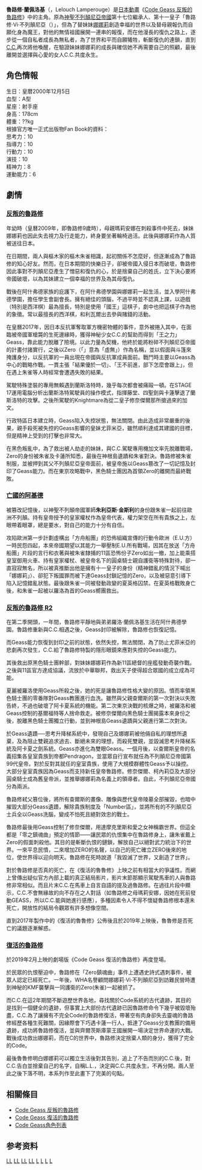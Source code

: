 {{Multiple issues|
{{Notability Unreferenced |time=2015-08-15T09:36:16+00:00}}
{{unreferenced|time=2015-08-15T09:33:38+00:00}}
{{Fanpov|time=2020-11-17T07:12:59+00:00}}
{{Trivia|time=2020-11-17T07:12:59+00:00}}
{{Disputed|time=2020-11-17T07:12:59+00:00}}
}}
{{noteTA|G1=Code Geass}}
{{Infobox animanga character
| colour       = black
| colour text  = white
| name         = 魯路修·Vi·不列顛尼亞
| japanese     = ルルーシュ・ヴィ・ブリタニア
| english      = Lelouch vi Britannia
| series       = 《[[Code_Geass_反叛的魯路修|Code Geass 反叛的魯路修]]》主角
| image        = 
| caption      = 
| first        = 第1話「魔神誕生之日」
| last         = 
| creator      = [[大河内一樓|大河内一樓]]<br>[[谷口悟朗|谷口悟朗]]<br>[[CLAMP|CLAMP]]
| voiced by    = [[日語|日語]]：[[福山潤|福山潤]]、[[大原沙耶香|大原沙耶香]]（少年時期）<br>[[英語|英語]]：[[Johnny_Yong_Bosch|Johnny Yong Bosch]]、[[Michelle_Ruff|Michelle Ruff]]（少年時期）<br>[[中文|中文]]：<br>[[香港|香港]]：[[曹啟謙|曹啟謙]]、[[許盈|許盈]]（少年時期）<br>[[台灣|台灣]]：[[劉傑_(配音員)|劉傑]]、[[雷碧文|雷碧文]]（少年時期）
| nickname     = 魯魯（{{lang|ja|ルル}}）<br>黑色皇子（{{lang|ja|黒の皇子}}）
| alias        = 魯路修·蘭佩洛基<br>Zero<br>Julius Kingsley（{{lang|ja|ジュリアス・キングスレイ}}）
| age          = 17-18歲
| gender       = 男
| species      = 
| height       = 178-181cm
| weight       = 54kg
| born         = 皇曆[[2000年|2000年]][[12月5日|12月5日]]
| death        = 
| nationality  = [[Code_Geass世界觀設定及專有名詞列表#神聖不列顛尼亞帝國（神聖ブリタニア帝国，Holy_Britania_Empire）|神聖不列顛尼亞帝國]]
| class        = 
| occupation   = 
| title        = 神聖不列顛尼亞帝國第11皇子<br>神聖不列顛尼亞帝國第99代皇帝
| relatives    = [[Code_Geass角色列表#神聖不列顛尼亞帝國|查爾斯·Di·不列顛尼亞]]（父）<br>[[Code_Geass角色列表#神聖不列顛尼亞帝國|瑪莉安娜·Vi·不列顛尼亞]]（母）<br>[[Code_Geass角色列表#主要人物|娜娜莉·Vi·蘭佩洛基]]（妹）<br>[[Code_Geass角色列表#GEASS相關人物|V.V.]]（伯父）<br>[[Code_Geass角色列表#神聖不列顛尼亞帝國|奧德修斯·Wu·不列顛尼亞]]（異母兄、第一皇子）<br>[[Code_Geass角色列表#神聖不列顛尼亞帝國|修奈傑爾·El·不列顛尼亞]]（異母兄、第二皇子）<br>[[Code_Geass角色列表#神聖不列顛尼亞帝國|克洛維斯·La·不列顛尼亞]]（異母兄、第三皇子）<br>[[Code_Geass角色列表#神聖不列顛尼亞帝國|柯內莉亞·Li·不列顛尼亞]]（異母姐、第二皇女）<br>[[Code_Geass角色列表#神聖不列顛尼亞帝國|尤菲米亞·Li·不列顛尼亞]]（異母妹、第三皇女）<br>[[Code_Geass角色列表#GEASS相關人物|羅洛·蘭佩洛基]]（義弟）
| paux1 name   = 星座
| paux1        = [[射手座|射手座]]
| paux2 name   = 血型
| paux2        = A型
| paux3 name    = 瞳色
| paux3         = [[紫色|紫色]]
| paux4 name    = 髮色
| paux4         = [[黑色|黑色]]
| divider      = yes
| aux1 name    = 效忠於
| aux1         = [[Code_Geass角色列表#黑色騎士團|黑色騎士團]]<br>[[Code_Geass世界觀設定及專有名詞列表#超合眾國|超合眾國]]<br>[[Code_Geass世界觀設定及專有名詞列表#神聖不列顛尼亞帝國（神聖ブリタニア帝国，Holy_Britania_Empire）|神聖不列顛尼亞帝國]]<br>不列顛尼亞聯盟（Euro Britannia）
| aux2 name    = 身分地位
| aux2         = 黑色騎士團CEO<br>第二任超合眾國最高議會議長<br>歐洲不列顛尼亞軍師<br>實質上的不列顛尼亞聯盟領導者<br>神聖不列顛帝國原第十七順位皇位繼承人
| aux3 name    = 標籤
| aux3         = [[獨裁者|獨裁者]]、[[皇室成員|皇室成員]]
}}
'''魯路修·蘭佩洛基'''（{{lang|ja|ルルーシュ・ランペルージ}}，Lelouch Lamperouge）是[[日本動畫|日本動畫]]《[[Code_Geass_反叛的魯路修|Code Geass 反叛的魯路修]]》中的主角。原為[[Code_Geass世界觀設定及專有名詞列表#神聖不列顛尼亞帝國（神聖ブリタニア帝国，Holy_Britania_Empire）|神聖不列顛尼亞帝國]]第十七位繼承人、第十一皇子「魯路修·Vi·不列顛尼亞（{{lang|ja|ルルーシュ・ヴィ・ブリタニア}}）」，但為了替妹妹[[Code_Geass角色列表#主要人物|娜娜莉]]創造幸福的世界以及替母親報仇而自願化身為魔王，對他的無情祖國展開一連串的報復，而在他漫長的復仇之路上，逐步從一個自私者成長為無私者，為了世界和平而自願犧牲，斬斷復仇的連鎖，直到[[Code_Geass角色列表#主要人物|C.C.]]再次將他喚醒，在驗證妹妹娜娜莉的成長與確信她不再需要自己的照顧，最後離開並選擇與心愛的女人C.C.共度永生。

==角色情報==
生日：皇暦2000年12月5日<br />
血型：A型<br />
星座：射手座<br />
身高：178cm<br />
體重：??kg<br />

根據官方唯一正式出版物Fan Book的資料：<br />
思考力：10<br />
指導力：10<br />
行動力：10<br />
演技：10<br />
精神力：8<br />
運動能力：6<br />

==劇情==
=== [[Code_Geass反叛的魯路修|反叛的魯路修]] ===
年幼時（皇曆2009年，即魯路修9歲時），母親瑪莉安娜在刺殺事件中死去，妹妹娜娜莉也因此失去視力及行走能力，終身要坐著輪椅過活。此後與娜娜莉作為人質被送往日本。

在日期間，兩人與樞木家的樞木朱雀相識，起初關係不怎麼好，但逐漸成為了魯路修的知心好友。然而，在日本期間的快樂日子，卻被帝國入侵日本而破壞，魯路修因此事對不列顛尼亞產生了憎惡和復仇的心，於是捨棄自己的姓氏，立下決心要將帝國破壞，以為其妹建立一個幸福的世界及為其母復仇。

戰後在阿什弗德家族的庇護下，在阿什弗德學園與娜娜莉一起生活，並入學阿什弗德學園，擔任學生會副會長。擁有絕佳的頭腦，不過平時並不認真上課，以遊戲（特別是西洋棋）最為擅長，特別是使用「國王」這棋子，劇中也把這棋子作為他的象徵。常以最擅長的西洋棋，和利瓦爾出去參與賭錢的活動。

在皇曆2017年，因日本反抗軍奪取軍方機密物體的事件，意外被捲入其中，在面臨被帝國軍槍斃的生死邊緣時，獲得神秘少女C.C.的幫助而得到「王之力」Geass，靠此能力脫離了險境。以此力量為契機，他終於能將粉碎不列顛尼亞帝國的計畫付諸實行，之後以Zero（「{{lang|ja|ゼロ}}」意為「虛無」）作為名稱，並以假面與斗篷來掩護身分，以反抗軍的一員出現在帝國與反抗軍成員面前。戰鬥時主要以Geass為中心的戰略作戰。一貫主張「結果優於一切」、「王不前進，部下怎麼會跟上」，但在遇上朱雀等人時經常會遭遇失敗的結果。

駕駛特殊塗裝的專用無賴遇到蘭斯洛特時，幾乎每次都會被痛毆一頓。在STAGE 17運用電腦分析出蘭斯洛特駕駛員的操作模式，指揮藤堂、四聖劍與卡蓮擊退了蘭斯洛特的攻擊。之後所駕駛的Knightmare為從二皇子修奈傑爾那所搶過來的加文。

行政特區日本建立時，Geass陷入失控狀態，無法關閉。由此造成非常嚴重的後果，親手殺死被失控的Geass影響的皇妹尤菲米亞，雖然順利達成其建國的目標，但是精神上受到的打擊也非常大。

在黑色叛亂中，為了救出被人劫走的妹妹，與C.C.駕駛專用機加文率先脫離戰場，Zero的身份被朱雀及卡蓮所知悉，最後在神根島遺蹟和朱雀對決。魯路修被朱雀制服，並被押到其父不列顛尼亞皇帝面前，被皇帝施以Geass篡改了一切記憶及封印了Geass能力。而在東京攻略戰中，黑色騎士團因為首領Zero的離開而最終戰敗。

=== [[Code_Geass_亡國的阿基德|亡國的阿基德]] ===

被篡改記憶後，以神聖不列顛帝國軍師'''朱利亞斯·金斯利'''的身份跟朱雀一起前往歐洲不列顛。持有皇帝授予的皇家權杖作為皇帝代表，權力架空在所有貴族之上，左眼帶着眼罩，總是要水，對自己的能力十分有自信。

攻陷歐洲第一步計劃虛構出「方舟船團」的恐佈組織宣傳的行動令歐洲（E.U.方）一時民怨四起，本來帝國期望以其能力一舉壓制E.U.所有戰場，因其在放送「方舟船團」片段的言行和衣著與被朱雀隸捕的11區恐怖份子Zero如出一撤，加上能乘搭皇室御用火車、持有皇家權杖、被皇帝名下的圓桌騎士親自護衛等特殊對待，卻一直寂寂無名，所以被真推斷出他是擁有十一皇子的身份（精神錯亂的情況下喊出「娜娜莉」）、卻犯下叛國罪而被下達Geass封鎖記憶的Zero，以及被惡意引導下陷入記憶錯亂狀態。最後跟朱雀一同被發動政變的夏英格囚禁。在夏英格戰敗身亡後，和朱雀一起被以羅洛為首的Geass嚮團救出。

=== [[Code_Geass反叛的魯路修|反叛的魯路修 R2]] ===
在第二季開頭，一年間，魯路修平靜地與弟弟羅洛·蘭佩洛基生活在阿什弗德學園。魯路修重新與C.C.相遇之後，Geass封印被解除，魯路修也恢復記憶。

而Geass能力恢復到封印之前的狀態，依然失控，無法關閉，為了防止尤菲米亞的悲劇再次發生，C.C.給了魯路修特製的隱形眼鏡來應對失控的Geass能力。

其後救出原黑色騎士團幹部，對妹妹娜娜莉作為新11區總督的座艦發動奇襲作戰。之後與11區官方達成協議，流放於中華聯邦，救出天子使得超合眾國的成立成為可能。

夏麗被羅洛使用Geass所殺之後，她的死是讓魯路修性格大變的原因。憤而率領黑色騎士團的零番隊對Geass教團進行血洗。雖然與父親查爾斯的第一次對決以失敗告終，不過也破壞了阿卡夏系統的機能。第二次東京決戰的核爆之時，被羅洛和被Geass控制的基爾福特等人捨命救走。被修奈傑爾向黑色騎士團揭露本來身份之後，脫離黑色騎士團獨立行動，並到神根島Geass遺蹟與父親進行第二次對決。

於Geass遺蹟──思考升降梯系統中，發現自己及娜娜莉被他倆自私的理想所遺棄，及為阻止雙親追求過去、斷絕未來的理想，而殺死雙親，並毀滅思考升降梯系統及阿卡夏之劍系統。Geass亦進化為雙眼Geass。一個月後，以查爾斯皇帝的名義招集各皇室貴族到帝都Pendragon，並當眾自行宣布就任為不列顛尼亞帝國第99代皇帝。對於反對其就任的皇室貴族，使用了大規模群體性Geass予以操控。大部分皇室貴族因為Geass而支持新任皇帝魯路修。修奈傑爾、柯內莉亞及大部分圓桌騎士成為舊皇帝派，並推舉娜娜莉為名義上的領導者。自此，不列顛尼亞帝國分為兩派。

魯路修弒父篡位後，將所有查爾斯的畫像、雕像與歷代皇帝陵墓全部摧毀，也暗中摧毀大部分Geass遺蹟，解除貴族制度及「Number區」，並將所有的不列顛尼亞士兵全以Geass洗腦，變成不怕死且絕對效忠的戰士。

魯路修最後用Geass控制了修奈傑爾，用達摩克里斯和愛之女神稱霸世界。但這全都是「零之鎮魂曲」預定的情節——讓民眾的仇恨集中在魯路修身上，讓朱雀戴上Zero的假面刺殺他。其目的是斬斷仇恨的鏈鎖，解放自己以絕對武力統治下的世界。一來平息民憤，二來增加ZERO的名聲，以自己的死亡確立ZERO後來的地位，使世界得以迎向明天。魯路修在死時說道「我毀滅了世界，又創造了世界」。

對於魯路修是否真的死亡，在《復活的魯魯修》上映之前有相當大的爭議性。而網上曾傳出疑似官方內部上載的真正結局影片，影片末節那顯示駕駛馬車的人與魯路修非常相似。而且片末C.C.在馬車上自言自語的提及過魯路修。在過往片段中顯示，C.C.不會無緣故的向不存在之人對話（如魯路修之母瑪莉安娜，因她在死前發動GEASS，所以C.C.能與她進行感應），多種因素令人不得不懷疑魯路修根本還未死亡，開放性的結局令觀眾有許多想像空間。

直到2017年製作中的《復活的魯魯修》公佈後且於2019年上映後，魯魯修是否死亡的議題逐漸解惑。

=== [[Code_Geass_復活的魯路修|復活的魯路修]] ===

於2019年2月上映的劇場版《Code Geass 復活的魯路修》再度登場。

於民眾的仇恨壓迫中，魯路修在「Zero鎮魂曲」事件上遭遇史詩式遇刺事件，被眾人認定已經死亡。一年後，WHA名譽顧問娜娜莉·Vi·不列顛尼亞到訪難民營時遭到神秘的KMF襲擊與一同護衛的Zero(朱雀)一起被抓了。

而C.C.在這2年期間不斷遊歷世界各地，尋找關於Code系統的古代遺跡，其目的是找到一個健全的遺跡，但事實上大部份古代遺跡已因魯路修命令下幾乎被毀壞殆盡，C.C.為了讓擁有不完全Code的魯路修復活，帶著空有肉身卻失去靈魂的魯路修經歷各種生死難關，因緣際會下巧遇卡蓮一行人，抵達了Geass分支教團的備用遺跡，成功將魯路修復活，並與齊爾茨斯庫蒙王國展開一場決定世界命運的大戰。戰後成功救出娜娜莉，而在C的世界中，魯路修決定捨棄人類的身分，獲得了完全的Code。

最後魯魯修明白娜娜莉可以獨立生活後對其告別，追上了不告而別的C.C.後，對C.C.告白並捨棄自己的名字，自稱L.L.，決定與C.C.共度永生，不再分開。兩人至此之後下落不明，本系列作至此畫下了完美的句點。

==相關條目==
*[[Code_Geass_反叛的魯路修|Code Geass 反叛的魯路修]]
*[[Code_Geass_復活的魯路修|Code Geass 復活的魯路修]]
*[[Code_Geass角色列表|Code Geass角色列表]]

== 参考资料 ==
<div class="references-small">
<references />

</div>
{{Geass}}

[[Category:Code_Geass|LL]]
[[Category:虛構男性動漫角色|LL]]
[[Category:虚构双胞胎|LL]]
[[Category:虛構王子|LL]]
[[Category:虚构独裁者|L]]
[[Category:虛構治安維持者|L]]
[[Category:虛構反英雄|L]]
[[Category:虚构大宗谋杀犯|L]]